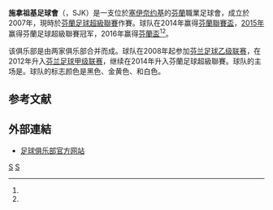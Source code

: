{{noteTA
|G1=足球
|T=zh-cn:塞伊奈约基足球俱乐部;zh-hk:施拿祖基足球會;zh-tw:塞伊奈約基足球俱樂部;
|1=zh-cn:塞伊奈约基足球俱乐部;zh-hk:施拿祖基足球會;zh-tw:塞伊奈約基足球俱樂部;
}}
{{Infobox football club
| clubname   = -{zh-cn:塞伊奈约基; zh-hk:施拿祖基; zh-tw:塞伊奈約基;}-
| image      =  
| fullname   = Seinäjoen Jalkapallokerho
| nickname   = SJK
| founded    = 2007年
| ground     = [[芬兰|芬兰]][[塞伊奈约基|塞伊奈约基]]OmaSp Stadion
| capacity   = 5,817
| chairman   = Raimo Sarajärvi
| manager    = Brian Page
| league     = [[芬蘭足球超級聯賽|芬蘭足球超級聯賽]]
| season     = 2021年
| position   = 芬超，第 3 位<ref name="v2021"/>
| pattern_la1=|pattern_b1=|pattern_ra1=
| leftarm1=121212|body1=121212|rightarm1=121212|shorts1=121212|socks1=|FFFFFF
| pattern_la2=|pattern_b2=|pattern_ra2=
| leftarm2=FFFFFF|body2=FFFFFF|rightarm2=FFFFFF|shorts2=121212|socks2=|FFFFFF
}}
'''施拿祖基足球會'''（{{lang-fi|Seinäjoen Jalkapallokerho}}，SJK）是一支位於[[塞伊奈约基|塞伊奈约基]]的[[芬蘭|芬蘭]]職業足球會，成立於2007年，現時於[[芬蘭足球超級聯賽|芬蘭足球超級聯賽]]作賽。球队在2014年赢得[[芬蘭聯賽盃|芬蘭聯賽盃]]，[[2015年芬蘭超級足球聯賽|2015年]]赢得芬蘭足球超級聯賽冠军，2016年赢得[[芬蘭盃|芬蘭盃]]<ref name="yle_nousija"/><ref name="yle_cup"/>。

该俱乐部是由两家俱乐部合并而成。球队在2008年起参加[[芬兰足球乙级联赛|芬兰足球乙级联赛]]，在2012年升入[[芬兰足球甲级联赛|芬兰足球甲级联赛]]，继续在2014年升入芬蘭足球超級聯賽。球队的主场是{{link-fi|OmaSp Stadion|OmaSp Stadion}}。球队的标志颜色是黑色、金黄色、和白色。

== 参考文献 ==
{{Reflist|30em|refs=
<ref name="v2021">{{cite web | url = http://www.veikkausliiga.com/tilastot/2021/veikkausliiga/joukkueet/ | title = Joukkuetilastot | language = fi | publisher = Veikkausliiga | accessdate = 2021-10-31 | archive-date = 2021-10-31 | archive-url = https://web.archive.org/web/20211031172329/http://www.veikkausliiga.com/tilastot/2021/veikkausliiga/joukkueet/ | dead-url = no }}</ref>

<ref name="yle_nousija">{{cite web | url = https://yle.fi/urheilu/3-7163088 | title = Nousijajoukkue valloitti Liigacupin Pohjanmaan derbyssä | author = Parkkinen, Jaakko | language = fi | publisher = Yle | date = 2014-03-29 | accessdate = 2019-09-07 | archive-date = 2017-10-22 | archive-url = https://web.archive.org/web/20171022085153/https://yle.fi/urheilu/3-7163088 | dead-url = no }}</ref>

<ref name="yle_cup">{{cite web | url = https://yle.fi/urheilu/3-9190005 | title = SJK kukisti HJK:n Suomen Cupin finaalissa - Hetemaj ratkaisi rankkarikisan | author = Sihvonen, Lauri | language = fi | publisher = Yle | date = 2016-09-24 | accessdate = 2019-09-07 | archive-date = 2017-12-09 | archive-url = https://web.archive.org/web/20171209152159/https://yle.fi/urheilu/3-9190005 | dead-url = no }}</ref>
}}

== 外部連結 ==
* [http://www.sjk.fi/ 足球俱乐部官方网站] {{Wayback|url=http://www.sjk.fi/ |date=20210206200040 }} {{fi}}

{{芬蘭足球超級聯賽}}

[[Category:芬兰足球俱乐部|S]]
[[Category:2007年建立的足球俱乐部|S]]